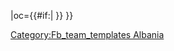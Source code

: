 {{fb team |t=Dragoj |tan=波格拉德茨 |tc=ALB |abb={{#if:{{{abb|}}}|DRA}} |oc={{#if:{{{oc|}}}|{{{oc}}} }} }}<!--
--><noinclude>[[Category:Fb_team_templates Albania]]</noinclude>